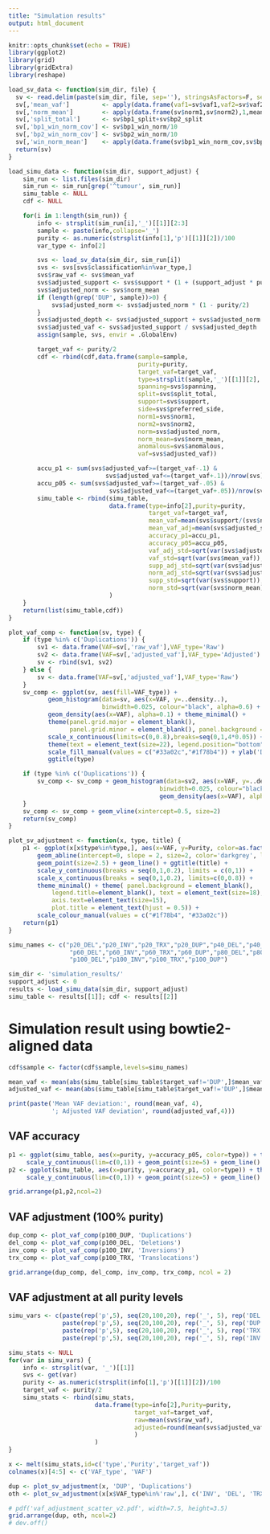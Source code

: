 ```yaml
---
title: "Simulation results"
output: html_document
---
```


```r
knitr::opts_chunk$set(echo = TRUE)
library(ggplot2)
library(grid)
library(gridExtra)
library(reshape)

load_sv_data <- function(sim_dir, file) {
  sv <- read.delim(paste(sim_dir, file, sep=''), stringsAsFactors=F, sep='\t')
  sv[,'mean_vaf']         <- apply(data.frame(vaf1=sv$vaf1,vaf2=sv$vaf2),1,mean)
  sv[,'norm_mean']        <- apply(data.frame(sv$norm1,sv$norm2),1,mean)
  sv[,'split_total']      <- sv$bp1_split+sv$bp2_split
  sv[,'bp1_win_norm_cov'] <- sv$bp1_win_norm/10
  sv[,'bp2_win_norm_cov'] <- sv$bp2_win_norm/10
  sv[,'win_norm_mean']    <- apply(data.frame(sv$bp1_win_norm_cov,sv$bp2_win_norm_cov),1,mean)
  return(sv)
}

load_simu_data <- function(sim_dir, support_adjust) {
    sim_run <- list.files(sim_dir)
    sim_run <- sim_run[grep('^tumour', sim_run)]
    simu_table <- NULL
    cdf <- NULL

    for(i in 1:length(sim_run)) {
        info <- strsplit(sim_run[i],'_')[[1]][2:3]
        sample <- paste(info,collapse='_')
        purity <- as.numeric(strsplit(info[1],'p')[[1]][2])/100
        var_type <- info[2]

        svs <- load_sv_data(sim_dir, sim_run[i])
        svs <- svs[svs$classification%in%var_type,]
        svs$raw_vaf <- svs$mean_vaf
        svs$adjusted_support <- svs$support * (1 + (support_adjust * purity))
        svs$adjusted_norm <- svs$norm_mean
        if (length(grep('DUP', sample))>0) {
            svs$adjusted_norm <- svs$adjusted_norm * (1 - purity/2)
        }
        svs$adjusted_depth <- svs$adjusted_support + svs$adjusted_norm
        svs$adjusted_vaf <- svs$adjusted_support / svs$adjusted_depth
        assign(sample, svs, envir = .GlobalEnv)

        target_vaf <- purity/2
        cdf <- rbind(cdf,data.frame(sample=sample,
                                    purity=purity,
                                    target_vaf=target_vaf,
                                    type=strsplit(sample,'_')[[1]][2],
                                    spanning=svs$spanning,
                                    split=svs$split_total,
                                    support=svs$support,
                                    side=svs$preferred_side,
                                    norm1=svs$norm1,
                                    norm2=svs$norm2,
                                    norm=svs$adjusted_norm,
                                    norm_mean=svs$norm_mean,
                                    anomalous=svs$anomalous,
                                    vaf=svs$adjusted_vaf))

        accu_p1 <- sum(svs$adjusted_vaf>=(target_vaf-.1) &
                           svs$adjusted_vaf<=(target_vaf+.1))/nrow(svs)
        accu_p05 <- sum(svs$adjusted_vaf>=(target_vaf-.05) &
                            svs$adjusted_vaf<=(target_vaf+.05))/nrow(svs)
        simu_table <- rbind(simu_table,
                            data.frame(type=info[2],purity=purity,
                                       target_vaf=target_vaf,
                                       mean_vaf=mean(svs$support/(svs$norm_mean+svs$support)),
                                       mean_vaf_adj=mean(svs$adjusted_support/svs$adjusted_depth),
                                       accuracy_p1=accu_p1,
                                       accuracy_p05=accu_p05,
                                       vaf_adj_std=sqrt(var(svs$adjusted_vaf)),
                                       vaf_std=sqrt(var(svs$mean_vaf)),
                                       supp_adj_std=sqrt(var(svs$adjusted_support)),
                                       norm_adj_std=sqrt(var(svs$adjusted_norm)),
                                       supp_std=sqrt(var(svs$support)),
                                       norm_std=sqrt(var(svs$norm_mean)))
                            )
    }
    return(list(simu_table,cdf))
}

plot_vaf_comp <- function(sv, type) {
    if (type %in% c('Duplications')) {
        sv1 <- data.frame(VAF=sv[,'raw_vaf'],VAF_type='Raw')
        sv2 <- data.frame(VAF=sv[,'adjusted_vaf'],VAF_type='Adjusted')
        sv <- rbind(sv1, sv2)
    } else {
        sv <- data.frame(VAF=sv[,'adjusted_vaf'],VAF_type='Raw')
    }
    sv_comp <- ggplot(sv, aes(fill=VAF_type)) +
           geom_histogram(data=sv, aes(x=VAF, y=..density..),
                          binwidth=0.025, colour="black", alpha=0.6) +
           geom_density(aes(x=VAF), alpha=0.1) + theme_minimal() +
           theme(panel.grid.major = element_blank(),
                 panel.grid.minor = element_blank(), panel.background = element_blank()) +
           scale_x_continuous(limits=c(0,0.8),breaks=seq(0,1,4*0.05)) + labs(fill='') +
           theme(text = element_text(size=22), legend.position="bottom") +
           scale_fill_manual(values = c("#33a02c","#1f78b4")) + ylab('Density') +
           ggtitle(type)

    if (type %in% c('Duplications')) {
        sv_comp <- sv_comp + geom_histogram(data=sv2, aes(x=VAF, y=..density..),
                                          binwidth=0.025, colour="black", alpha=0.6) +
                                          geom_density(aes(x=VAF), alpha=0.1)
    }
    sv_comp <- sv_comp + geom_vline(xintercept=0.5, size=2)
    return(sv_comp)
}

plot_sv_adjustment <- function(x, type, title) {
    p1 <- ggplot(x[x$type%in%type,], aes(x=VAF, y=Purity, color=as.factor(VAF_type))) +
        geom_abline(intercept=0, slope = 2, size=2, color='darkgrey', linetype='dotted') +
        geom_point(size=2.5) + geom_line() + ggtitle(title) +
        scale_y_continuous(breaks = seq(0,1,0.2), limits = c(0,1)) +
        scale_x_continuous(breaks = seq(0,1,0.2), limits=c(0,0.8)) +
        theme_minimal() + theme( panel.background = element_blank(),
            legend.title=element_blank(), text = element_text(size=18), legend.position="bottom",
            axis.text=element_text(size=15),
            plot.title = element_text(hjust = 0.5)) +
        scale_colour_manual(values = c("#1f78b4", "#33a02c"))
    return(p1)
}

simu_names <- c("p20_DEL","p20_INV","p20_TRX","p20_DUP","p40_DEL","p40_INV","p40_TRX","p40_DUP",
                 "p60_DEL","p60_INV","p60_TRX","p60_DUP","p80_DEL","p80_INV","p80_TRX","p80_DUP",
                 "p100_DEL","p100_INV","p100_TRX","p100_DUP")

sim_dir <- 'simulation_results/'
support_adjust <- 0
results <- load_simu_data(sim_dir, support_adjust)
simu_table <- results[[1]]; cdf <- results[[2]]
```

# Simulation result using bowtie2-aligned data

```r
cdf$sample <- factor(cdf$sample,levels=simu_names)

mean_vaf <- mean(abs(simu_table[simu_table$target_vaf!='DUP',]$mean_vaf-simu_table[simu_table$target_vaf!='DUP',]$target_vaf))
adjusted_vaf <- mean(abs(simu_table[simu_table$target_vaf!='DUP',]$mean_vaf_adj-simu_table[simu_table$target_vaf!='DUP',]$target_vaf))

print(paste('Mean VAF deviation:', round(mean_vaf, 4),
            '; Adjusted VAF deviation', round(adjusted_vaf,4)))
```

## VAF accuracy

```r
p1 <- ggplot(simu_table, aes(x=purity, y=accuracy_p05, color=type)) + theme_minimal() +
     scale_y_continuous(lim=c(0,1)) + geom_point(size=5) + geom_line() + ggtitle('Within 5% accuracy')
p2 <- ggplot(simu_table, aes(x=purity, y=accuracy_p1, color=type)) + theme_minimal() +
     scale_y_continuous(lim=c(0,1)) + geom_point(size=5) + geom_line() + ggtitle('SVs within 10% accuracy')

grid.arrange(p1,p2,ncol=2)
```

## VAF adjustment (100% purity)

```r
dup_comp <- plot_vaf_comp(p100_DUP, 'Duplications')
del_comp <- plot_vaf_comp(p100_DEL, 'Deletions')
inv_comp <- plot_vaf_comp(p100_INV, 'Inversions')
trx_comp <- plot_vaf_comp(p100_TRX, 'Translocations')

grid.arrange(dup_comp, del_comp, inv_comp, trx_comp, ncol = 2)
```

## VAF adjustment at all purity levels

```r
simu_vars <- c(paste(rep('p',5), seq(20,100,20), rep('_', 5), rep('DEL',5),sep=''),
               paste(rep('p',5), seq(20,100,20), rep('_', 5), rep('DUP',5),sep=''),
               paste(rep('p',5), seq(20,100,20), rep('_', 5), rep('TRX',5),sep=''),
               paste(rep('p',5), seq(20,100,20), rep('_', 5), rep('INV',5),sep=''))

simu_stats <- NULL
for(var in simu_vars) {
    info <- strsplit(var, '_')[[1]]
    svs <- get(var)
    purity <- as.numeric(strsplit(info[1],'p')[[1]][2])/100
    target_vaf <- purity/2
    simu_stats <- rbind(simu_stats,
                        data.frame(type=info[2],Purity=purity,
                                   target_vaf=target_vaf,
                                   raw=mean(svs$raw_vaf),
                                   adjusted=round(mean(svs$adjusted_vaf),4)
                                   )
                        )
}

x <- melt(simu_stats,id=c('type','Purity','target_vaf'))
colnames(x)[4:5] <- c('VAF_type', 'VAF')

dup <- plot_sv_adjustment(x, 'DUP', 'Duplications')
oth <- plot_sv_adjustment(x[x$VAF_type%in%'raw',], c('INV', 'DEL', 'TRX'), 'Other SVs')

# pdf('vaf_adjustment_scatter_v2.pdf', width=7.5, height=3.5)
grid.arrange(dup, oth, ncol=2)
# dev.off()
```
